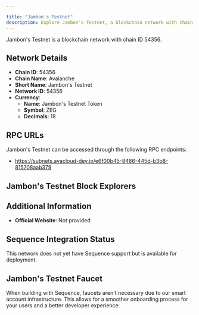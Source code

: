```yaml
---

title: "Jambon's Testnet"
description: Explore Jambon's Testnet, a blockchain network with chain ID 54356. Learn about its native currency, Jambon's Testnet Token, and how to interact with the network.
---
```




Jambon's Testnet is a blockchain network with chain ID 54356.

## Network Details

- **Chain ID**: 54356
- **Chain Name**: Avalanche
- **Short Name**: Jambon's Testnet
- **Network ID**: 54356
- **Currency**: 
  - **Name**: Jambon's Testnet Token
  - **Symbol**: ZEG
  - **Decimals**: 18

## RPC URLs

Jambon's Testnet can be accessed through the following RPC endpoints:

- https://subnets.avacloud-dev.io/e6f00b45-8486-445d-b3b8-815708aab379

## Jambon's Testnet Block Explorers



## Additional Information

- **Official Website**: Not provided

## Sequence Integration Status

This network does not yet have Sequence support but is available for deployment.

## Jambon's Testnet Faucet

When building with Sequence, faucets aren't necessary due to our smart account infrastructure. This allows for a smoother onboarding process for your users and a better developer experience.
